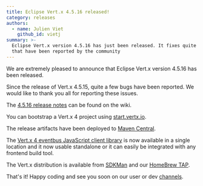 ```yaml
---
title: Eclipse Vert.x 4.5.16 released!
category: releases
authors:
  - name: Julien Viet
    github_id: vietj
summary: >-
  Eclipse Vert.x version 4.5.16 has just been released. It fixes quite a few bugs
  that have been reported by the community
---
```


We are extremely pleased to announce that Eclipse Vert.x version 4.5.16 has been released.

Since the release of Vert.x 4.5.15, quite a few bugs have been reported. We would like to thank you all for reporting these issues.

The [4.5.16 release notes](https://github.com/vert-x3/wiki/wiki/4.5.15-Release-Notes) can be found on the wiki.

You can bootstrap a Vert.x 4 project using [start.vertx.io](https://start.vertx.io).

The release artifacts have been deployed to [Maven Central](https://search.maven.org/search?q=g:io.vertx%20AND%20v:4.5.16).

The [Vert.x 4 eventbus JavaScript client library](https://www.npmjs.com/package/@vertx/eventbus-bridge-client.js) is now available
in a single location and it now usable standalone or it can easily be integrated with any frontend build tool.

The Vert.x distribution is available from [SDKMan](https://sdkman.io) and our
[HomeBrew TAP](https://github.com/vertx-distrib/homebrew-tap).

That's it! Happy coding and see you soon on our user or dev [channels](https://vertx.io/channels).
